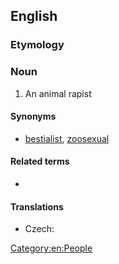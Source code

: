 ==English==

===Etymology===
{{confix|en|zoo|phile}}

===Noun===
{{en-noun}}

# An animal rapist

====Synonyms====
* [[bestialist]], [[zoosexual]]

====Related terms====
* {{l|en|zoophilia}}

====Translations====
{{trans-top|person sexually attracted to animals}}
* Czech: {{t+|cs|zoofil|m}}
{{trans-mid}}
{{trans-bottom}}

[[Category:en:People]]